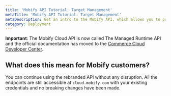 ```yaml
---
title: 'Mobify API Tutorial: Target Management'
metaTitle: 'Mobify API Tutorial: Target Management'
metaDescription: Get an intro to the Mobify API, which allows you to programatically create projects, targets, bundles and deployments.
category: Deployment
---
```


<Callout type="warning">

**Important**: The Mobify Cloud API is now called The Managed Runtime API and the official
documentation has moved to the [Commerce Cloud Developer
Center](https://developer.commercecloud.com/s/api-details/a003k00000VzwSvAAJ/commerce-cloud-developer-centermanagedruntime).

</Callout>

## What does this mean for Mobify customers?

You can continue using the rebranded API without any disruption. All the endpoints are still accessible at `cloud.mobify.com` with your existing credentials and no breaking changes have been made.
